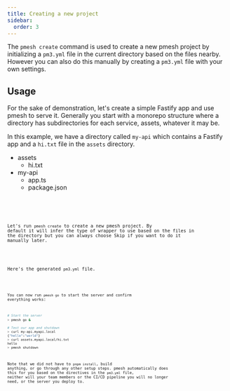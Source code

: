 ```yaml
---
title: Creating a new project
sidebar:
  order: 3
---
```


The `pmesh create` command is used to create a new pmesh project by initializing a `pm3.yml` file in the current directory based on the files nearby.
However you can also do this manually by creating a `pm3.yml` file with your own settings.

## Usage


For the sake of demonstration, let's create a simple Fastify app and use pmesh to serve it.
Generally you start with a monorepo structure where a directory has subdirectories for each service, assets, whatever it may be.

In this example, we have a directory called `my-api` which contains a Fastify app and a `hi.txt` file in the `assets` directory.

<FileTree>

- assets
  - hi.txt
- my-api
  - app.ts
  - package.json

</FileTree>


<Code code={appts} lang="ts" title="my-api/app.ts" />


<Code code={packagejson} lang="json" title="my-api/package.json" />

Let's run `pmesh create` to create a new pmesh project.
By default it will infer the type of wrapper to use based on the files in the directory but you can always choose Skip if you want to do it manually later.

<script
	async
	id="asciicast-hr83btEL8y2ntAGFK4mlBxNbG"
	src="https://asciinema.org/a/hr83btEL8y2ntAGFK4mlBxNbG.js"
></script>

Here's the generated `pm3.yml` file.


<Code code={pm3yml} lang="yaml" title="pm3.yml" />

You can now run `pmesh go` to start the server and confirm everything works:

```sh
# Start the server
> pmesh go &

# Test our app and shutdown
> curl my-api.myapi.local
{"hello":"world"}
> curl assets.myapi.local/hi.txt
hello
> pmesh shutdown
```

Note that we did not have to `pnpm install`, build anything, or go through any other setup steps. pmesh automatically does this for you based on the directives in the `pm3.yml` file, neither will your team members or the CI/CD pipeline
you will no longer need, or the server you deploy to.
